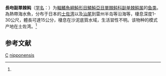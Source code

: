 {{Speciesbox
| taxon = Paramonacanthus nipponensis
| status = NE
| status_system = IUCN3.1
| binomial_authority = (Kamohara, 1939)<ref name='id8796'>{{cite web| url =http://www.bioinfo.cn/db05/BjdwSpecies.php?action=view&id=8796| title =長吻副單棘鲀| work =《中国动物物种编目数据库》| publisher =中国科学院微生物研究所| author =中国科学院动物研究所| accessdate =2009-04-16| deadurl =yes| archiveurl =https://web.archive.org/web/20140304081346/http://www.bioinfo.cn/db05/BjdwSpecies.php?action=view&id=8796| archivedate =2014-03-04}}</ref>
| synonyms = *''Monacanthus nipponensis,Kamohara, 1939 ''
}}

'''長吻副單棘鲀'''（[[学名|学名]]：{{lang|la|''Paramonacanthus nipponensis''}}）为[[輻鰭魚綱|輻鰭魚綱]][[魨形目|魨形目]][[鱗魨亞目|鱗魨亞目]][[單棘鲀科|單棘鲀科]][[副单棘鲀属|副单棘鲀属]]的[[鱼类|鱼类]]。為熱帶海水魚，分布于日本的[[土佐湾|土佐湾]]以及[[汕尾|汕尾]]到雷州半岛等沿海等，棲息深度1-30公尺，體長可達15公分，棲息在沙泥底質水域，生活習性不明。该物种的模式产地在土佐湾。<ref name='id8796'/>

== 参考文献 ==
{{reflist}}

{{鲀形目小作品}}

{{taxonbar}}
[[Category:_1939年描述的鱼类|C]]
[[Category:副单角鲀属|nipponensis]]